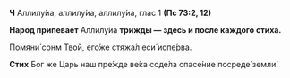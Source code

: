 **Ч** Аллилу́иа, аллилу́иа, аллилу́иа, глас 1 **(Пс 73:2, 12)**

**Народ припевает** Аллилу́иа **трижды — здесь и после каждого стиха.**

Помяни́ сонм Твой, eго́же стяжа́л еси́ испе́рва.

**Стих** Бог же Царь наш пре́жде ве́ка соде́ла спасе́ние посреде́ земли́.
